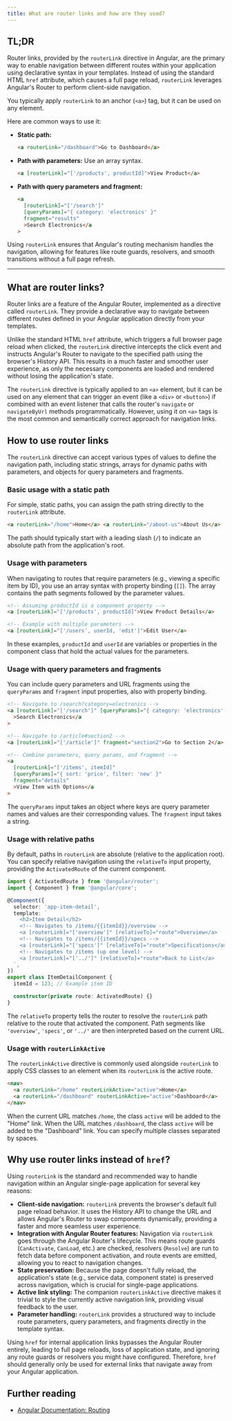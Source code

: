 ```yaml
---
title: What are router links and how are they used?
---
```


## TL;DR

Router links, provided by the `routerLink` directive in Angular, are the primary way to enable navigation between different routes within your application using declarative syntax in your templates. Instead of using the standard HTML `href` attribute, which causes a full page reload, `routerLink` leverages Angular's Router to perform client-side navigation.

You typically apply `routerLink` to an anchor (`<a>`) tag, but it can be used on any element.

Here are common ways to use it:

- **Static path:**
  ```html
  <a routerLink="/dashboard">Go to Dashboard</a>
  ```
- **Path with parameters:** Use an array syntax.
  ```html
  <a [routerLink]="['/products', productId]">View Product</a>
  ```
- **Path with query parameters and fragment:**
  ```html
  <a
    [routerLink]="['/search']"
    [queryParams]="{ category: 'electronics' }"
    fragment="results"
    >Search Electronics</a
  >
  ```

Using `routerLink` ensures that Angular's routing mechanism handles the navigation, allowing for features like route guards, resolvers, and smooth transitions without a full page refresh.

---

## What are router links?

Router links are a feature of the Angular Router, implemented as a directive called `routerLink`. They provide a declarative way to navigate between different routes defined in your Angular application directly from your templates.

Unlike the standard HTML `href` attribute, which triggers a full browser page reload when clicked, the `routerLink` directive intercepts the click event and instructs Angular's Router to navigate to the specified path using the browser's History API. This results in a much faster and smoother user experience, as only the necessary components are loaded and rendered without losing the application's state.

The `routerLink` directive is typically applied to an `<a>` element, but it can be used on any element that can trigger an event (like a `<div>` or `<button>`) if combined with an event listener that calls the router's `navigate` or `navigateByUrl` methods programmatically. However, using it on `<a>` tags is the most common and semantically correct approach for navigation links.

## How to use router links

The `routerLink` directive can accept various types of values to define the navigation path, including static strings, arrays for dynamic paths with parameters, and objects for query parameters and fragments.

### Basic usage with a static path

For simple, static paths, you can assign the path string directly to the `routerLink` attribute.

```html
<a routerLink="/home">Home</a> <a routerLink="/about-us">About Us</a>
```

The path should typically start with a leading slash (`/`) to indicate an absolute path from the application's root.

### Usage with parameters

When navigating to routes that require parameters (e.g., viewing a specific item by ID), you use an array syntax with property binding (`[]`). The array contains the path segments followed by the parameter values.

```html
<!-- Assuming productId is a component property -->
<a [routerLink]="['/products', productId]">View Product Details</a>

<!-- Example with multiple parameters -->
<a [routerLink]="['/users', userId, 'edit']">Edit User</a>
```

In these examples, `productId` and `userId` are variables or properties in the component class that hold the actual values for the parameters.

### Usage with query parameters and fragments

You can include query parameters and URL fragments using the `queryParams` and `fragment` input properties, also with property binding.

```html
<!-- Navigate to /search?category=electronics -->
<a [routerLink]="['/search']" [queryParams]="{ category: 'electronics' }"
  >Search Electronics</a
>

<!-- Navigate to /article#section2 -->
<a [routerLink]="['/article']" fragment="section2">Go to Section 2</a>

<!-- Combine parameters, query params, and fragment -->
<a
  [routerLink]="['/items', itemId]"
  [queryParams]="{ sort: 'price', filter: 'new' }"
  fragment="details"
  >View Item with Options</a
>
```

The `queryParams` input takes an object where keys are query parameter names and values are their corresponding values. The `fragment` input takes a string.

### Usage with relative paths

By default, paths in `routerLink` are absolute (relative to the application root). You can specify relative navigation using the `relativeTo` input property, providing the `ActivatedRoute` of the current component.

```typescript
import { ActivatedRoute } from '@angular/router';
import { Component } from '@angular/core';

@Component({
  selector: 'app-item-detail',
  template: `
    <h2>Item Detail</h2>
    <!-- Navigates to /items/{{itemId}}/overview -->
    <a [routerLink]="['overview']" [relativeTo]="route">Overview</a>
    <!-- Navigates to /items/{{itemId}}/specs -->
    <a [routerLink]="['specs']" [relativeTo]="route">Specifications</a>
    <!-- Navigates to /items (up one level) -->
    <a [routerLink]="['../']" [relativeTo]="route">Back to List</a>
  `,
})
export class ItemDetailComponent {
  itemId = 123; // Example item ID

  constructor(private route: ActivatedRoute) {}
}
```

The `relativeTo` property tells the router to resolve the `routerLink` path relative to the route that activated the component. Path segments like `'overview'`, `'specs'`, or `'../'` are then interpreted based on the current URL.

### Usage with `routerLinkActive`

The `routerLinkActive` directive is commonly used alongside `routerLink` to apply CSS classes to an element when its `routerLink` is the active route.

```html
<nav>
  <a routerLink="/home" routerLinkActive="active">Home</a>
  <a routerLink="/dashboard" routerLinkActive="active">Dashboard</a>
</nav>
```

When the current URL matches `/home`, the class `active` will be added to the "Home" link. When the URL matches `/dashboard`, the class `active` will be added to the "Dashboard" link. You can specify multiple classes separated by spaces.

## Why use router links instead of `href`?

Using `routerLink` is the standard and recommended way to handle navigation within an Angular single-page application for several key reasons:

- **Client-side navigation:** `routerLink` prevents the browser's default full page reload behavior. It uses the History API to change the URL and allows Angular's Router to swap components dynamically, providing a faster and more seamless user experience.
- **Integration with Angular Router features:** Navigation via `routerLink` goes through the Angular Router's lifecycle. This means route guards (`CanActivate`, `CanLoad`, etc.) are checked, resolvers (`Resolve`) are run to fetch data before component activation, and route events are emitted, allowing you to react to navigation changes.
- **State preservation:** Because the page doesn't fully reload, the application's state (e.g., service data, component state) is preserved across navigation, which is crucial for single-page applications.
- **Active link styling:** The companion `routerLinkActive` directive makes it trivial to style the currently active navigation link, providing visual feedback to the user.
- **Parameter handling:** `routerLink` provides a structured way to include route parameters, query parameters, and fragments directly in the template syntax.

Using `href` for internal application links bypasses the Angular Router entirely, leading to full page reloads, loss of application state, and ignoring any route guards or resolvers you might have configured. Therefore, `href` should generally only be used for external links that navigate away from your Angular application.

## Further reading

- [Angular Documentation: Routing](https://angular.dev/guide/routing)

